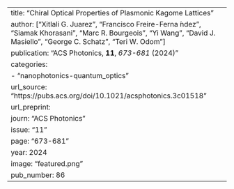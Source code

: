 ---
title: "Chiral Optical Properties of Plasmonic Kagome Lattices"
author: ["Xitlali G. Juarez", "Francisco Freire-Ferna ́ndez", "Siamak Khorasani", "Marc R. Bourgeois", "Yi Wang", "David J. Masiello", "George C. Schatz", "Teri W. Odom"]
publication: "ACS Photonics, **11**, _673-681_ (2024)"
categories:
  - "nanophotonics-quantum_optics"
url_source: "https://pubs.acs.org/doi/10.1021/acsphotonics.3c01518"
url_preprint: 
journ: "ACS Photonics"
issue: "11"
page: "673-681"
year: 2024
image: "featured.png"
pub_number: 86 
---